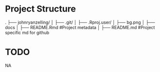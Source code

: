 
# Project Structure

.
├── johnryanzelling/
│   ├── .git/
│   ├── .Rproj.user/
│   ├── bg.png
│   ├── docs
│       ├── README.Rmd #Project metadata
│   ├── README.md #Project specific md for github



# TODO
NA

